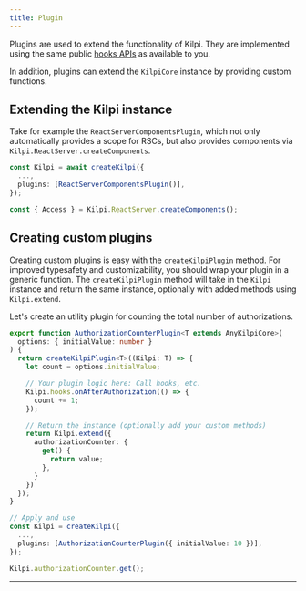 ```yaml
---
title: Plugin
---
```



Plugins are used to extend the functionality of Kilpi. They are implemented using the same public [hooks APIs](/docs/concepts/hooks) as available to you.

In addition, plugins can extend the `KilpiCore` instance by providing custom functions.

## Extending the Kilpi instance

Take for example the `ReactServerComponentsPlugin`, which not only automatically provides a scope for RSCs, but also provides components via `Kilpi.ReactServer.createComponents`.

```ts
const Kilpi = await createKilpi({
  ...,
  plugins: [ReactServerComponentsPlugin()],
});

const { Access } = Kilpi.ReactServer.createComponents();
```

## Creating custom plugins

Creating custom plugins is easy with the `createKilpiPlugin` method. For improved typesafety and customizability, you should wrap your plugin in a generic function. The `createKilpiPlugin` method will take in the `Kilpi` instance and return the same instance, optionally with added methods using `Kilpi.extend`.

Let's create an utility plugin for counting the total number of authorizations.

```ts
export function AuthorizationCounterPlugin<T extends AnyKilpiCore>(
  options: { initialValue: number }
) {
  return createKilpiPlugin<T>((Kilpi: T) => {
    let count = options.initialValue;

    // Your plugin logic here: Call hooks, etc.
    Kilpi.hooks.onAfterAuthorization(() => {
      count += 1;
    });

    // Return the instance (optionally add your custom methods)
    return Kilpi.extend({
      authorizationCounter: {
        get() {
          return value;
        },
      }
    })
  });
}

// Apply and use
const Kilpi = createKilpi({
  ...,
  plugins: [AuthorizationCounterPlugin({ initialValue: 10 })],
});

Kilpi.authorizationCounter.get();
```
---

<LinkCard 
  title="Learn more about hooks" 
  description="Learn how to use hooks to extend Kilpi and create custom, advanced functionality."
  href="/concepts/hooks"
/>
